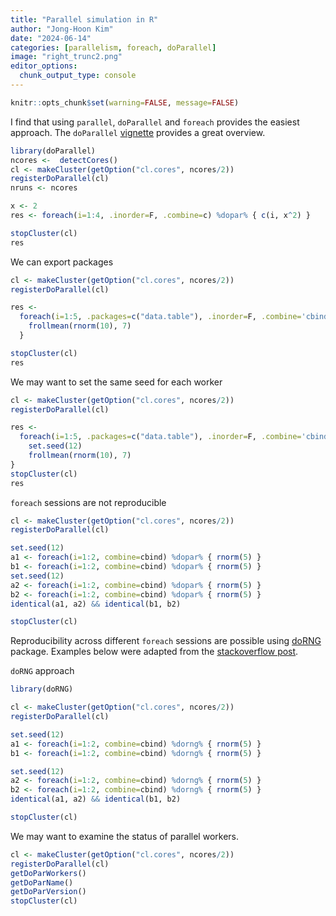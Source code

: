 ```yaml
---
title: "Parallel simulation in R"
author: "Jong-Hoon Kim"
date: "2024-06-14"
categories: [parallelism, foreach, doParallel]
image: "right_trunc2.png"
editor_options: 
  chunk_output_type: console
---
```


```r
knitr::opts_chunk$set(warning=FALSE, message=FALSE) 
```


I find that using `parallel`, `doParallel` and `foreach` provides the easiest approach.
The `doParallel` [vignette](https://cran.r-project.org/web/packages/doParallel/vignettes/gettingstartedParallel.pdf) provides a great overview.  

```r
library(doParallel)
ncores <-  detectCores()
cl <- makeCluster(getOption("cl.cores", ncores/2))
registerDoParallel(cl)
nruns <- ncores

x <- 2
res <- foreach(i=1:4, .inorder=F, .combine=c) %dopar% { c(i, x^2) }

stopCluster(cl)
res
```


We can export packages

```r
cl <- makeCluster(getOption("cl.cores", ncores/2))
registerDoParallel(cl)

res <- 
  foreach(i=1:5, .packages=c("data.table"), .inorder=F, .combine='cbind') %dopar% {
    frollmean(rnorm(10), 7)
  }

stopCluster(cl)
res
```


We may want to set the same seed for each worker

```r
cl <- makeCluster(getOption("cl.cores", ncores/2))
registerDoParallel(cl)

res <- 
  foreach(i=1:5, .packages=c("data.table"), .inorder=F, .combine='cbind') %dopar% {
    set.seed(12)
    frollmean(rnorm(10), 7)
}
stopCluster(cl)
res
```

`foreach` sessions are not reproducible

```r
cl <- makeCluster(getOption("cl.cores", ncores/2))
registerDoParallel(cl)

set.seed(12)
a1 <- foreach(i=1:2, combine=cbind) %dopar% { rnorm(5) }
b1 <- foreach(i=1:2, combine=cbind) %dopar% { rnorm(5) }
set.seed(12)
a2 <- foreach(i=1:2, combine=cbind) %dopar% { rnorm(5) }
b2 <- foreach(i=1:2, combine=cbind) %dopar% { rnorm(5) }
identical(a1, a2) && identical(b1, b2)

stopCluster(cl)
```

Reproducibility across different `foreach` sessions are possible using 
[doRNG](https://ftp.heanet.ie/mirrors/cran.r-project.org/web/packages/doRNG/index.html) package.
Examples below were adapted from the [stackoverflow post](https://stackoverflow.com/questions/8358098/how-to-set-seed-for-random-simulations-with-foreach-and-domc-packages).

`doRNG` approach 
```r
library(doRNG)

cl <- makeCluster(getOption("cl.cores", ncores/2))
registerDoParallel(cl)

set.seed(12)
a1 <- foreach(i=1:2, combine=cbind) %dorng% { rnorm(5) }
b1 <- foreach(i=1:2, combine=cbind) %dorng% { rnorm(5) }

set.seed(12)
a2 <- foreach(i=1:2, combine=cbind) %dorng% { rnorm(5) }
b2 <- foreach(i=1:2, combine=cbind) %dorng% { rnorm(5) }
identical(a1, a2) && identical(b1, b2)

stopCluster(cl)
```


We may want to examine the status of parallel workers.

```r
cl <- makeCluster(getOption("cl.cores", ncores/2))
registerDoParallel(cl)
getDoParWorkers()
getDoParName()
getDoParVersion()
stopCluster(cl)
```
